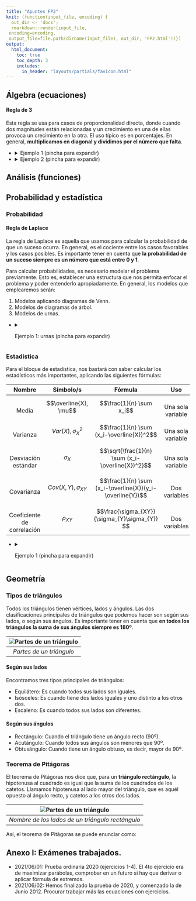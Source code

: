 ```yaml
---
title: "Apuntes FP2"
knit: (function(input_file, encoding) {
  out_dir <- 'docs';
  rmarkdown::render(input_file,
 encoding=encoding,
 output_file=file.path(dirname(input_file), out_dir, 'FP2.html'))})
output: 
  html_document:
    toc: true
    toc_depth: 3
    includes:
      in_header: "layouts/partials/favicon.html" 
---
```



## Álgebra (ecuaciones)

#### Regla de 3

Esta regla se usa para casos de proporcionalidad directa, donde cuando dos magnitudes están relacionadas y un crecimiento en una de ellas provoca un crecimiento en la otra. El uso típico es en porcentajes. En general, **multiplicamos en diagonal y dividimos por el número que falta**.

- <details><summary>Ejemplo 1 (pincha para expandir)</summary>
<br>
  Si un pantalón cuesta 24€ y lo rebajan un 20%, ¿cuánto cuesta ahora?
  \begin{cases}
    100\% \longrightarrow 24€ \\
    \quad \quad \quad \quad \quad \quad \quad \Rightarrow x = \frac{80 \times 24}{100} = 19.2€ \\ 
    80\% \longrightarrow x\\
  \end{cases}
</details>
- <details><summary>Ejemplo 2 (pincha para expandir)</summary>
<br>
  Si una colonia cuesta 12€ sin IVA y el IVA es del 14%, ¿cuál es el precio final de la colonia?
  \begin{cases}
    100\% \longrightarrow 12€ \\
    \quad \quad \quad \quad \quad \quad \quad \Rightarrow x = \frac{114 \times 12}{100} = 13.68€ \\ 
    114\% \longrightarrow x\\
  \end{cases}
</details>

## Análisis (funciones)

## Probabilidad y estadística

### Probabilidad

#### Regla de Laplace

La regla de Laplace es aquella que usamos para calcular la probabilidad de que un suceso ocurra. En general, es el cociente entre los casos favorables y los casos posibles. Es importante tener en cuenta que **la probabilidad de un suceso siempre es un número que está entre 0 y 1**.

\begin{gather*}
  P(X) = \frac{\text{Casos favorables}}{\text{Casos posibles}}
\end{gather*}

Para calcular probabilidades, es necesario modelar el problema previamente. Esto es, establecer una estructura que nos permita enfocar el problema y poder entenderlo apropiadamente. En general, los modelos que emplearemos serán:

1. Modelos aplicando diagramas de Venn.
2. Modelos de diagramas de árbol.
3. Modelos de urnas.

- <details><summary>Ejemplo 1: urnas (pincha para expandir)</summary>

  Si en una caja tenemos 8 bolas, de las cuales 2 son amarillas, 2 son rojas, 2 son verdes y 2 son de los tres colores anteriores, calcula:
  a) La probabilidad de sacar una bola solamente amarilla.
  b) La probabilidad de sacar una bola que tenga el color verde.
  c) La probabilidad de sacar una bola que no tenga rojo.
  
  Resolución: Es recomendable dibujar la urna para ver los casos más fácilmente.
  
  a) 
  \begin{gather*}
     P(\text{Sacar una bola solo amarilla}) = \frac{\text{Casos favorables}}{\text{Casos posibles}} = \frac{2}{8} = \frac{1}{4} = 0.25
  \end{gather*}
  b)
  \begin{gather*}
     P(\text{Sacar una bola que tenga verde}) = \frac{\text{Casos favorables}}{\text{Casos posibles}} = \frac{4}{8} = \frac{1}{2} = 0.5
  \end{gather*}
  c) 
  \begin{gather*}
     P(\text{Sacar una bola que no tenga rojo}) = \frac{\text{Casos favorables}}{\text{Casos posibles}} = \frac{4}{8} = \frac{1}{2} = 0.5
  \end{gather*}
  
</details>

### Estadística

Para el bloque de estadística, nos bastará con saber calcular los estadísticos más importantes, aplicando las siguientes fórmulas:


| Nombre   |      Símbolo/s      |  Fórmula | Uso |
|:----------:|:-------------:|:------:|:------:|
| <br>Media |  $$\overline{X}, \mu$$ | $$\frac{1}{n} \sum x_i$$ | <br>Una sola variable |
| <br>Varianza |  $$Var(X), \sigma_X^2$$ | $$\frac{1}{n} \sum (x_i-\overline{X})^2$$ | <br>Una sola variable |
| <br>Desviación estándar |  $$\sigma_X$$ | $$\sqrt{\frac{1}{n} \sum (x_i-\overline{X})^2}$$ | <br>Una sola variable |
| <br>Covarianza |  $$Cov(X,Y), \sigma_{XY}$$ | $$\frac{1}{n} \sum (x_i-\overline{X})(y_i-\overline{Y})$$ | <br>Dos variables |
| <br>Coeficiente de correlación |  $$\rho_{XY}$$ | $$\frac{\sigma_{XY}}{\sigma_{Y}\sigma_{Y}} $$ | <br>Dos variables |

- <details><summary>Ejemplo 1 (pincha para expandir)</summary>
<br>
  Supongamos que tenemos las siguientes variables:
  
  \begin{cases}
   X \text{ que toma los valores } 7,6,3,4,5\\
   Y \text{ que toma los valores } 5,4,1,3,5\\
  \end{cases}
  
  Entonces tenemos que:
  
  \begin{gather*}
    \overline{X} = \frac{7+6+3+4+5}{5} = \frac{25}{5} = 5\\
    \overline{Y} = \frac{5+4+1+3+5}{5} = \frac{18}{5} = 3.6\\ \\
    \hline\\
    Var(X) = \frac{1}{5}\left[ (7-5)^2+(6-5)^2+(3-5)^2+(4-5)^2+(5-5)^2 \right] = \frac{10}{5} = 2\\
    Var(Y) = \frac{1}{5}\left[ (5-3.6)^2+(4-3.6)^2+(1-3.6)^2+(3-3.6)^2+(5-3.6)^2 \right] = \frac{11.2}{5} = 2.24\\ \\
    \hline\\
    \sigma_X = \sqrt{Var(X)} = 1.4142\\
    \sigma_Y = \sqrt{Var(Y)} = 1.4966\\ \\
    \hline\\
    Cov(X,Y) = \frac{1}{5}\left[ (7-5)(5-3.6)+(6-5)(4-3.6)+(3-5)(1-3.6)+(4-5)(3-3.6)+(5-5)(5-3.6) \right] = \frac{9}{5} = 1.8 \\ \\
    \hline\\
    \rho_{XY} = \frac{\sigma_{XY}}{\sigma_{Y}\sigma_{Y}} = \frac{1.8}{1.4142 \times 1.4966} = 0.85042
  \end{gather*}
  
</details>




## Geometría

### Tipos de triángulos

Todos los triángulos tienen vértices, lados y ángulos. Las dos clasificaciones principales de triángulos que podemos hacer son según sus lados, o según sus ángulos. Es importante tener en cuenta que **en todos los triángulos la suma de sus ángulos siempre es 180º**.

| ![Partes de un triángulo](https://i.imgur.com/TqyZJKC.jpg) |
|:--:| 
| *Partes de un triángulo* |


#### Según sus lados

Encontramos tres tipos principales de triángulos:

- Equilátero: Es cuando todos sus lados son iguales.
- Isósceles: Es cuando tiene dos lados iguales y uno distinto a los otros dos.
- Escaleno: Es cuando todos sus lados son diferentes.

#### Según sus ángulos

- Rectángulo: Cuando el triángulo tiene un ángulo recto (90º).
- Acutángulo: Cuando todos sus ángulos son menores que 90º.
- Obtusángulo: Cuando tiene un ángulo obtuso, es decir, mayor de 90º.

### Teorema de Pitágoras

El teorema de Pitágoras nos dice que, para un **triángulo rectángulo**, la hipotenusa al cuadrado es igual que la suma de los cuadrados de los catetos. Llamamos hipotenusa al lado mayor del triángulo, que es aquél opuesto al ángulo recto, y catetos a los otros dos lados.

| ![Partes de un triángulo](https://i.imgur.com/0AMEWfT.jpg) |
|:--:| 
| *Nombre de los lados de un triángulo rectángulo* |

Así, el teorema de Pitágoras se puede enunciar como:

\begin{gather*}
h^2 = c_1^2 + c_2^2
\end{gather*}


## Anexo I: Exámenes trabajados.

- 2021/06/01: Prueba ordinaria 2020 (ejercicios 1-4). El 4to ejercicio era de maximizar parábolas, comprobar en un futuro si hay que derivar o aplicar fórmula de extremos. 
- 2021/06/02: Hemos finalizado la prueba de 2020, y comenzado la de Junio 2012. Procurar trabajar más las ecuaciones con ejercicios.




<!-- 
for using a collapse-able list-item:

- example 1
- example 2
- <details><summary>example 3 (click to expand)</summary>

  ```text
  weee
    weee
  weee
  ```
  `note the newlines and indents - and the \ was added in front of ``` to escape the code-section (remove it for actual use)`
</details>

- example 4 -->